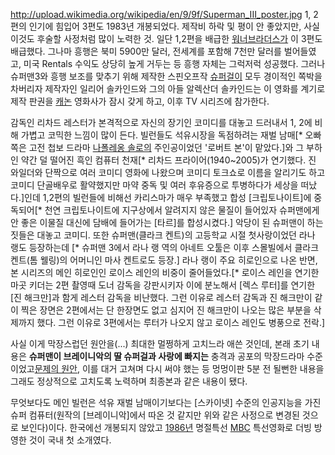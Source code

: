 http://upload.wikimedia.org/wikipedia/en/9/9f/Superman_III_poster.jpg
1, 2편의 인기에 힘입어 3편도 1983년 개봉되었다. 제작비 하락 및 평이 안 좋았지만, 사실 이것도 후술할 사정처럼 많이 노력한 것. 일단 1,2편을 배급한 [[워너브라더스]]가 이 3편도 배급했다. 그나마 흥행은 북미 5900만 달러, 전세계를 포함해 7천만 달러를 벌어들였고, 미국 Rentals 수익도 상당히 높게 거두는 등 흥행 자체는 그럭저럭 성공했다. 그러나 슈퍼맨3와 흥행 보조를 맞추기 위해 제작한 스핀오프작 [[슈퍼걸]]이 모두 경이적인 쪽박을 차버리자 제작자인 일리어 솔카인드와 그의 아들 알렉산더 솔카인드는 이 영화를 계기로 제작 판권을 [[캐논]] 영화사가 잠시 갖게 하고, 이후 TV 시리즈에 참가한다.

감독인 리차드 레스터가 본격적으로 자신의 장기인 코미디를 대놓고 드러내서 1, 2에 비해 가볍고 코믹한 느낌이 많이 든다. 빌런들도 석유시장을 독점하려는 재벌 남매[* 오빠 쪽은 고전 첩보 드라마 [[나폴레옹 솔로]]의 주인공이었던 '로버트 본'이 맡았다.]와 그 부하인 약간 덜 떨어진 흑인 컴퓨터 천재[* 리차드 프라이어(1940~2005)가 연기했다. 진 와일더와 단짝으로 여러 코미디 영화에 나왔으며 코미디 토크쇼로 이름을 알리기도 하고 코미디 단골배우로 활약했지만 마약 중독 및 여러 후유증으로 투병하다가 세상을 떠났다.]인데 1,2편의 빌런들에 비해선 카리스마가 매우 부족했고 합성 [크립토나이트]에 중독되어[* 천연 크립토나이트에 지구상에서 알려지지 않은 물질이 들어있자 슈퍼맨에게 안 좋은 이물질 대신에 담배에 들어가는 [타르]를 합성시켰다.] 악당이 된 슈퍼맨이 하는 짓들은 대놓고 코미디. 또한 슈퍼맨(클라크 켄트)의 고등학교 시절 첫사랑이었던 라나 랭도 등장하는데 [* 슈퍼맨 3에서 라나 랭 역의 아네트 오툴은 이후 스몰빌에서 클라크 켄트(톰 웰링)의 어머니인 마사 켄트로도 등장.] 라나 랭이 주요 히로인으로 나온 반면, 본 시리즈의 메인 히로인인 로이스 레인의 비중이 줄어들었다.[* 로이스 레인을 연기한 마곳 키더는 2편 촬영때 도너 감독을 강판시키자 이에 분노해서 [렉스 루터]를 연기한 [진 해크만]과 함게 레스터 감독을 비난했다. 그런 이유로 레스터 감독과 진 해크만이 같이 찍은 장면은 2편에서는 단 한장면도 없고 심지어 진 해크만이 나오는 많은 부분을 삭제까지 했다. 그런 이유로 3편에서는 루터가 나오지 않고 로이스 레인도 병풍으로 전락.]

사실 이게 막장스럽던 원안을(...) 최대한 멀쩡하게 고치느라 애쓴 것인데, 본래 초기 내용은 '''슈퍼맨이 브레이니악의 딸 슈퍼걸과 사랑에 빠지는''' 충격과 공포의 막장드라마 수준이었고[http://meatfighter.com/superman3/part4/s3_original_idea.pdf 문제의 원안], 이를 대거 고쳐며 다시 써야 했는 등 멍멍이판 5분 전 될뻔한 내용을 그래도 정상적으로 고치도록 노력하며 최종본과 같은 내용이 됐다.

무엇보다도 메인 빌런은 석유 재벌 남매이기보다는 [스카이넷] 수준의 인공지능을 가진 슈퍼 컴퓨터(원작의 [브레이니악]에서 따온 것 같지만 위와 같은 사정으로 변경된 것으로 보인다)이다. 한국에선 개봉되지 않았고 [[1986년]] 명절특선 [[MBC]] 특선영화로 더빙 방영한 것이 국내 첫 소개였다.
